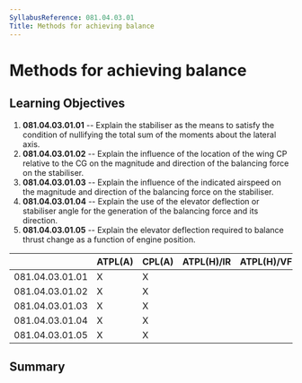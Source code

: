 ```yaml
---
SyllabusReference: 081.04.03.01
Title: Methods for achieving balance
---
```


# Methods for achieving balance

## Learning Objectives

1.  **081.04.03.01.01** -- Explain the stabiliser as the means to satisfy the
    condition of nullifying the total sum of the moments about the lateral axis.
2.  **081.04.03.01.02** -- Explain the influence of the location of the wing CP
    relative to the CG on the magnitude and direction of the balancing force on
    the stabiliser.
3.  **081.04.03.01.03** -- Explain the influence of the indicated airspeed on the
    magnitude and direction of the balancing force on the stabiliser.
4.  **081.04.03.01.04** -- Explain the use of the elevator deflection or
    stabiliser angle for the generation of the balancing force and its direction.
5.  **081.04.03.01.05** -- Explain the elevator deflection required to balance
    thrust change as a function of engine position.

|                 | ATPL(A) | CPL(A) | ATPL(H)/IR | ATPL(H)/VFR | CPL(H) | IR  | CBIR(A) |
| --------------- | ------- | ------ | ---------- | ----------- | ------ | --- | ------- |
| 081.04.03.01.01 | X       | X      |            |             |        |     |         |
| 081.04.03.01.02 | X       | X      |            |             |        |     |         |
| 081.04.03.01.03 | X       | X      |            |             |        |     |         |
| 081.04.03.01.04 | X       | X      |            |             |        |     |         |
| 081.04.03.01.05 | X       | X      |            |             |        |     |         |

## Summary
